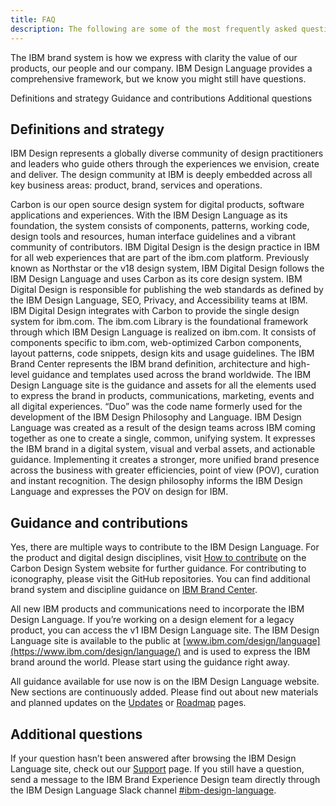 ```yaml
---
title: FAQ
description: The following are some of the most frequently asked questions about the IBM Design Language. Please check back often, as new FAQs will be added to this list.
---
```


<PageDescription>

The IBM brand system is how we express with clarity the value of our products, our people and our company. IBM Design Language provides a comprehensive framework, but we know you might still have questions.
</PageDescription>

<AnchorLinks>
  <AnchorLink>Definitions and strategy</AnchorLink>
  <AnchorLink>Guidance and contributions</AnchorLink>
  <AnchorLink>Additional questions</AnchorLink>
</AnchorLinks>

## Definitions and strategy

<AccordionGroup>
<Accordion>
<AccordionItem title="What’s IBM Design?">

IBM Design represents a globally diverse community of design practitioners and leaders who guide others through the experiences we envision, create and deliver. The design community at IBM is deeply embedded across all key business areas: product, brand, services and operations.

</AccordionItem>

<AccordionItem title="What’s the IBM Design System (Carbon Design System)?">
Carbon is our open source design system for digital products, software applications and experiences. With the IBM Design Language as its foundation, the system consists of components, patterns, working code, design tools and resources, human interface guidelines and a vibrant community of contributors.
</AccordionItem>



<AccordionItem title="What’s IBM Digital Design?">
IBM Digital Design is the design practice in IBM for all web experiences that are part of the ibm.com platform. Previously known as Northstar or the v18 design system, IBM Digital Design follows the IBM Design Language and uses Carbon as its core design system. IBM Digital Design is responsible for publishing the web standards as defined by the IBM Design Language, SEO, Privacy, and Accessibility teams at IBM. IBM Digital Design integrates with Carbon to provide the single design system for ibm.com.
</AccordionItem>

<AccordionItem title="What’s the ibm.com Library?">
The ibm.com Library is the foundational framework through which IBM Design Language is realized on ibm.com. It consists of components specific to ibm.com, web-optimized Carbon components, layout patterns, code snippets, design kits and usage guidelines.
</AccordionItem>

<AccordionItem title="How does the IBM Design Language site relate to the IBM Brand Center? ">
The IBM Brand Center represents the IBM brand definition, architecture and high-level guidance and templates used across the brand worldwide. The IBM Design Language site is the guidance and assets for all the elements used to express the brand in products, communications, marketing, events and all digital experiences.
</AccordionItem>

<AccordionItem title="What happened to Duo?">
“Duo” was the code name formerly used for the development of the IBM Design Philosophy and Language.
</AccordionItem>

<AccordionItem title="What’s the business driver behind the creation of IBM Design Language?">
IBM Design Language was created as a result of the design teams across IBM coming together as one to create a single, common, unifying system. It expresses the IBM brand in a digital system, visual and verbal assets, and actionable guidance. Implementing it creates a stronger, more unified brand presence across the business with greater efficiencies, point of view (POV), curation and instant recognition. The design philosophy informs the IBM Design Language and expresses the POV on design for IBM.
</AccordionItem>

</Accordion>
</AccordionGroup>


##  Guidance and contributions

<AccordionGroup>
<Accordion>

<AccordionItem title="Can I contribute to IBM Design Language or the disciplines, for example, Product Design, Digital Design, Event and so on?">

Yes, there are multiple ways to contribute to the IBM Design Language. For the product and digital design disciplines, visit [How to contribute](https://www.carbondesignsystem.com/how-to-contribute/overview) on the Carbon Design System website for further guidance. For contributing to iconography, please visit the GitHub repositories. You can find additional brand system and discipline guidance on [IBM Brand Center](https://www.ibm.com/brand/).

</AccordionItem>


<AccordionItem title="How can my agency access the IBM Design Language guidance?">

All new IBM products and communications need to incorporate the IBM Design Language. If you’re working on a design element for a legacy product, you can access the v1 IBM Design Language site. The IBM Design Language site is available to the public at [www.ibm.com/design/language](https://www.ibm.com/design/language/) and is used to express the IBM brand around the world. Please start using the guidance right away.
</AccordionItem>

<AccordionItem title="When will more materials be available, for example, to help us create new marketing collateral or design materials for an upcoming event?">

All guidance available for use now is on the IBM Design Language website. New sections are continuously added. Please find out about new materials and planned updates on the [Updates](https://www.ibm.com/design/language/updates/whats-new) or [Roadmap](https://www.ibm.com/design/language/updates/road-map) pages.
</AccordionItem>



</Accordion>
</AccordionGroup>

## Additional questions

If your question hasn’t been answered after browsing the IBM Design Language site, check out our [Support](/help/support) page. If you still have a question, send a message to the IBM Brand Experience Design team directly through the IBM Design Language Slack channel [#ibm-design-language](https://ibm-studios.slack.com/messages/C0U35LB2B).

